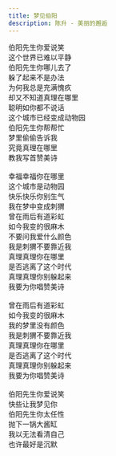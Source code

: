 ```yaml
---
title: 梦见伯阳
description: 陈升 - 美丽的邂逅
---
```


伯阳先生你爱说笑<br />这个世界已难以平静<br />伯阳先生你哪儿去了<br />躲了起来不是办法<br />为何我总是充满愧疚<br />却又不知道真理在哪里<br />聪明如你都不说话<br />这个城市已经变成动物园<br />伯阳先生你帮帮忙<br />梦里偷偷告诉我<br />究竟真理在哪里<br />教我写首赞美诗<br /><br />幸福幸福你在哪里<br />这个城市是动物园<br />快乐快乐你别生气<br />我在梦中变成刺猬<br />曾在雨后有道彩虹<br />如今我变的很麻木<br />不要问我爱什么颜色<br />我是刺猬不要靠近我<br />真理真理你在哪里<br />是否逃离了这个时代<br />真理真理你别躲起来<br />我要为你唱赞美诗<br /><br />曾在雨后有道彩虹<br />如今我变的很麻木<br />我的梦里没有颜色<br />我是刺猬不要靠近我<br />真理真理你在哪里<br />是否逃离了这个时代<br />真理真理你别躲起来<br />我要为你唱赞美诗<br /><br />伯阳先生你爱说笑<br />快些让我梦见你<br />伯阳先生你太任性<br />抛下一锅大酱缸<br />我以无法看清自己<br />也许最好是沉默